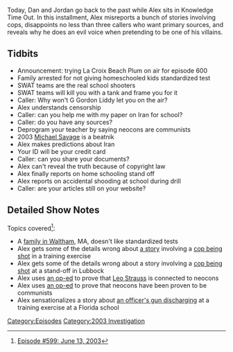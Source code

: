{{DEFAULTSORT:
    #_EPISODE_0599:June 13, 2003
}}{{Episode
    | title           = June 13, 2003
    | caption         = Listen to this episode on [https://knowledgefight.libsyn.com/599-june-13-2003 Libsyn] [https://open.spotify.com/episode/6g1Sq9uQIbFw5N6kzTA7Zc Spotify], Read the [[Transcript/599: June 13, 2003|Unofficial Transcript]]
    | episodeNumber   = 599
    | length          = 01:03:53
    | airDate         = September 24, 2021
    | coverageDate    = June 13, 2003
    | episodeType     = [[:Category:2003 Investigation|2003 Investigation]]
    | appearance      = [[G Gordon Liddy]], [[Micheal Savage]]
    | oocDrop         = Alex explains why he does an evil voice
    | previousEpisode = [[598: September 17, 2021]]
    | nextEpisode     = [[600: September 22, 2021]]
}}

{{Stub}}

Today, Dan and Jordan go back to the past while Alex sits in Knowledge Time Out. In this installment, Alex misreports a bunch of stories involving cops, disappoints no less than three callers who want primary sources, and reveals why he does an evil voice when pretending to be one of his villains.

==Tidbits==

*Announcement: trying La Croix Beach Plum on air for episode 600
*Family arrested for not giving homeschooled kids standardized test
*SWAT teams are the real school shooters
*SWAT teams will kill you with a tank and frame you for it
*Caller: Why won't G Gordon Liddy let you on the air?
*Alex understands censorship
*Caller: can you help me with my paper on Iran for school?
*Caller: do you have any sources?
*Deprogram your teacher by saying neocons are communists
*2003 [[Michael Savage]] is a beatnik
*Alex makes predictions about Iran
*Your ID will be your credit card
*Caller: can you share your documents?
*Alex can't reveal the truth because of copyright law
*Alex finally reports on home schooling stand off
*Alex reports on accidental shooding at school during drill
*Caller: are your articles still on your website?

==Detailed Show Notes==

Topics covered<ref>[https://knowledgefight.com/research/2021/9/23/episode-599-june-13-2003 Episode #599: June 13, 2003]</ref>:

*A [https://freerepublic.com/focus/f-news/928604/posts family in Waltham], MA, doesn't like standardized tests
*Alex gets some of the details wrong about [http://www.thedentlawfirm.com/officer-inquiry.html a story] involving a [http://www.theppsc.org/Archives/Firearms-Safety/ArlingtonTX-Cops.htm cop being shot] in a training exercise
*Alex gets some of the details wrong about a story involving a [https://www.chron.com/news/houston-texas/article/Lubbock-police-Man-charged-in-shooting-of-2014240.php cop being shot] at a stand-off in Lubbock
*Alex uses [https://web.archive.org/web/20050605084707/http://www.atimes.com/atimes/Middle_East/EE09Ak01.html an op-ed] to prove that [[Leo Strauss]] is connected to neocons
*Alex uses [http://home.alphalink.com.au/~radnat/austindependence/neo-cons.html an op-ed] to prove that neocons have been proven to be communists
*Alex sensationalizes a story about [https://web.archive.org/web/20030727235719/http://www.baynews9.com/NewsStory.cfm?storyid=19674 an officer's gun discharging] at a training exercise at a Florida school

[[Category:Episodes]]
[[Category:2003 Investigation]]
